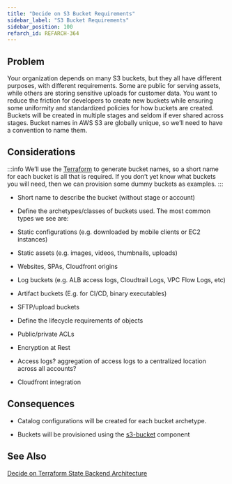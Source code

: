 ```yaml
---
title: "Decide on S3 Bucket Requirements"
sidebar_label: "S3 Bucket Requirements"
sidebar_position: 100
refarch_id: REFARCH-364
---
```


## Problem

Your organization depends on many S3 buckets, but they all have different purposes, with different requirements. Some are public for serving assets, while others are storing sensitive uploads for customer data. You want to reduce the friction for developers to create new buckets while ensuring some uniformity and standardized policies for how buckets are created. Buckets will be created in multiple stages and seldom if ever shared across stages. Bucket names in AWS S3 are globally unique, so we’ll need to have a convention to name them.

## Considerations

:::info
We’ll use the [Terraform](/resources/legacy/fundamentals/terraform) to generate bucket names, so a short name for each bucket is all that is required. If you don’t yet know what buckets you will need, then we can provision some dummy buckets as examples.
:::

- Short name to describe the bucket (without stage or account)

- Define the archetypes/classes of buckets used. The most common types we see are:

- Static configurations (e.g. downloaded by mobile clients or EC2 instances)

- Static assets (e.g. images, videos, thumbnails, uploads)

- Websites, SPAs, Cloudfront origins

- Log buckets (e.g. ALB access logs, Cloudtrail Logs, VPC Flow Logs, etc)

- Artifact buckets (E.g. for CI/CD, binary executables)

- SFTP/upload buckets

- Define the lifecycle requirements of objects

- Public/private ACLs

- Encryption at Rest

- Access logs? aggregation of access logs to a centralized location across all accounts?

- Cloudfront integration

## Consequences

- Catalog configurations will be created for each bucket archetype.

- Buckets will be provisioned using the [s3-bucket](/components/library/aws/s3-bucket/) component

## See Also

[Decide on Terraform State Backend Architecture](/reference-architecture/fundamentals/design-decisions/decide-on-terraform-state-backend-architecture)


